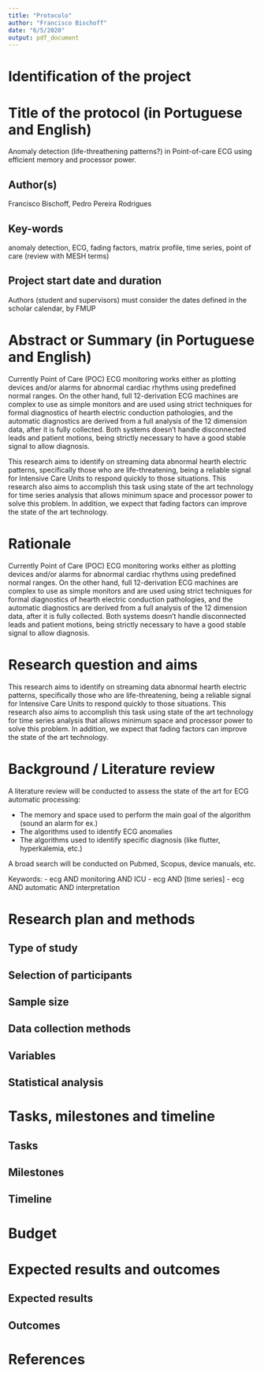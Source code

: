```yaml
---
title: "Protocolo"
author: "Francisco Bischoff"
date: "6/5/2020"
output: pdf_document
---
```


# Identification of the project

# Title of the protocol (in Portuguese and English)

Anomaly detection (life-threathening patterns?) in Point-of-care ECG using efficient memory and processor power.

## Author(s)

Francisco Bischoff, Pedro Pereira Rodrigues

## Key-words

anomaly detection, ECG, fading factors, matrix profile, time series, point of care
(review with MESH terms)

## Project start date and duration

Authors (student and supervisors) must consider the dates defined in the scholar calendar, by FMUP

# Abstract or Summary (in Portuguese and English)

Currently Point of Care (POC) ECG monitoring works either as plotting devices and/or alarms for abnormal cardiac rhythms using predefined normal ranges. On the other hand, full 12-derivation ECG machines are complex to use as simple monitors and are used using strict techniques for formal diagnostics of hearth electric conduction pathologies, and the automatic diagnostics are derived from a full analysis of the 12 dimension data, after it is fully collected. Both systems doesn't handle disconnected leads and patient motions, being strictly necessary to have a good stable signal to allow diagnosis.

This research aims to identify on streaming data abnormal hearth electric patterns, specifically those who are life-threatening, being a reliable signal for Intensive Care Units to respond quickly to those situations.
This research also aims to accomplish this task using state of the art technology for time series analysis that allows minimum space and processor power to solve this problem.
In addition, we expect that fading factors can improve the state of the art technology.

<!-- Para background e probelms está ok. -->
<!-- Falta principalmente metodologia e resultados esperados -->
<!-- Matilde -->


# Rationale

<!-- The rationale allows the reader to establish the need for the study, meaning, an adequate explanation of the motivation of the present research / logical rational for the hypothesis raise is stated.   -->
<!-- For this, a summarized but adequate current state-of-art / knowledge is described where important facts are described, that should be supported by citations. Important figures and tables may be included as addenda. Most importantly, a clear and concise statement of the research idea or focus should be described (authors should also name what they are not addressing). -->
<!-- Students must include also some statement on the relevance of this thesis for his or her career and future work. -->
<!-- (Maximum of 500 Words) -->

Currently Point of Care (POC) ECG monitoring works either as plotting devices and/or alarms for abnormal cardiac rhythms using predefined normal ranges. On the other hand, full 12-derivation ECG machines are complex to use as simple monitors and are used using strict techniques for formal diagnostics of hearth electric conduction pathologies, and the automatic diagnostics are derived from a full analysis of the 12 dimension data, after it is fully collected. Both systems doesn't handle disconnected leads and patient motions, being strictly necessary to have a good stable signal to allow diagnosis.

# Research question and aims
<!-- The question should be adequately stated [identifying population, intervention, comparison (if applicable) and outcome(s)] (PICO). -->
<!-- The primary and secondary aims for each article that will be included in the Thesis must be stated. Up to 3 articles are recommended. Authors may consider limiting the number of specific aims (up to 3!) by each primary aim. -->
<!-- (Maximum of 200 words) -->

This research aims to identify on streaming data abnormal hearth electric patterns, specifically those who are life-threatening, being a reliable signal for Intensive Care Units to respond quickly to those situations.
This research also aims to accomplish this task using state of the art technology for time series analysis that allows minimum space and processor power to solve this problem.
In addition, we expect that fading factors can improve the state of the art technology.

# Background / Literature review

A literature review will be conducted to assess the state of the art for ECG automatic processing:

- The memory and space used to perform the main goal of the algorithm (sound an alarm for ex.)
- The algorithms used to identify ECG anomalies
- The algorithms used to identify specific diagnosis (like flutter, hyperkalemia, etc.)

A broad search will be conducted on Pubmed, Scopus, device manuals, etc.

Keywords: 
- ecg AND monitoring AND ICU
- ecg AND [time series]
- ecg AND automatic AND interpretation


<!-- The goal of this section is to include a critical literature review. Simply referring to previous work without commenting on the contribution that makes to your proposed project or without mentioning its limitations is neither significant nor useful.  -->
<!-- Students may consider a systematic approach but time frame for thesis presentation should be regarded carefully. If applicable, previous results of authors are viewed favourably. -->
<!-- (Maximum of 1000 words) -->


# Research plan and methods
<!-- This section should be clear and structured. Authors should present an overview of the methodologies to be adopted, which will be elaborated in detail for each task in the following subsection. -->
<!-- They may consider the structure presented below and argue if this chapter answers the questions posed by their hypothesis, if the design permits the achievement of project goals, and if the project output is generalizable or transferable. -->
<!-- (Maximum of 2000 words) -->

<!-- Importantly consider to repeat this section for each different study (I, II, … n)  according to the foreseen papers.  -->

## Type of study

<!-- Authors should clearly state the description and correct name for the study design. -->

## Selection of participants

<!-- Authors should name the target population and sampling methods.  Inclusion and exclusion criteria should be adequately described. -->

## Sample size

<!-- Authors should present an estimate of the sample size, indicating the references for data used in calculus. -->

## Data collection methods

<!-- A description of all procedures used for data collection should be made; authors should include references to unusual methods or instruments.  -->
<!-- Please note that if the protocol aim is a systematic review, methods used in searching, selecting, extracting and synthesizing data should be clearly stated. -->

## Variables

<!-- A clear definition of expected outcome, predictive/independent variables and other variables is expected. -->

## Statistical analysis

<!-- An appropriate statistical analysis, including descriptive and analytical methods, should be planned and described. -->

# Tasks, milestones and timeline
## Tasks

<!-- At this stage, authors should consider every task required to accomplish the implementation of protocol, measurements and thesis/manuscript writing. The sequence should be logical and the timeframe realistic. For each task authors should define (in no more than 400 words): -->
<!-- 1.Its denomination (task denomination should be self-explanatory); -->
<!-- 2.Duration (in months);  -->
<!-- 3.Aim and outputs for the task (and relation with the next task); -->
<!-- 4.Detailed description for procedures during the task; -->
<!-- 5.Dependence on other tasks; -->
<!-- 6.Human resources and level of autonomy of main author (the role each partner and institution will play in the task; -->
<!-- 7.Financial needs.  -->

<!-- Example of important tasks: -->
<!-- a.Proposal approval by a scientific committee of the Academic programme; -->
<!-- b.R&D and Ethical committees at Health institutions; -->
<!-- c.Financial support; -->
<!-- d.Patients enrolment; -->
<!-- e.Measurements; -->
<!-- f.Statistical analysis; -->
<!-- g.Manuscript and thesis writing -->

## Milestones

<!-- A milestone or marker is a date by which a certain objective should be achieved or a phase should be completed.  Enter a scheduled list of milestones that will allow to verify whether or not the project work is progressing towards the objective stated in the proposal. For each milestone, include a name (60 characters max.), a date and a description (300 characters max.) of what should be demonstrated or reported by that date.  -->

<!-- Examples of milestones:  -->
<!-- MilestoneDateNameDescription -->
<!-- M1Month 8Preparation of a test or questionnaireValidation of the measuring tool -->
<!-- M2Month 19Automatic counting systemA system that automatically counts the number of parts in the transporter and marks those that have manufacturing defects by analysing data from infrared sensors. -->

## Timeline
<!-- Authors should present a chart showing the schedule of tasks and milestone dates describing a timetable for the proposed research (attached timeline.xls). -->

# Budget

<!-- Authors should summarize in a Table the financial support needed to accomplish the project and present any current financial support. -->
<!-- BudgetJustificationFinancial support already obtained -->
<!-- Travel -->
<!-- Travel expenses, registration fees, daily allowances, and accommodation. -->
<!-- Consultants -->
<!-- Consulting expenses for project support. Foreign scientists residing outside Portugal may collaborate on the project and receive financial support for travel to Portugal and accommodation and may be paid for consulting work done on behalf of the project. -->
<!-- Goods and Services -->
<!-- Equipment -->

# Expected results and outcomes
## Expected results

<!-- Have you shown what the intended results will be, and their benefits and generalizability? Did you show you are aware of the limits to and value of the kinds of results you expect? What long-term intellectual and/or economic benefits can be derived from it?  -->

## Outcomes

<!-- This should be assumed by student and supervisor at first presentation. Two published manuscripts are mandatory, but three are recommended, as outcomes. -->

# References

<!-- References should adequately be structured according to Uniform Requirements (recommended style: APA). At least, rationale, background and methods should be adequately referenced. Authors should consider the use of a reference manager. -->
